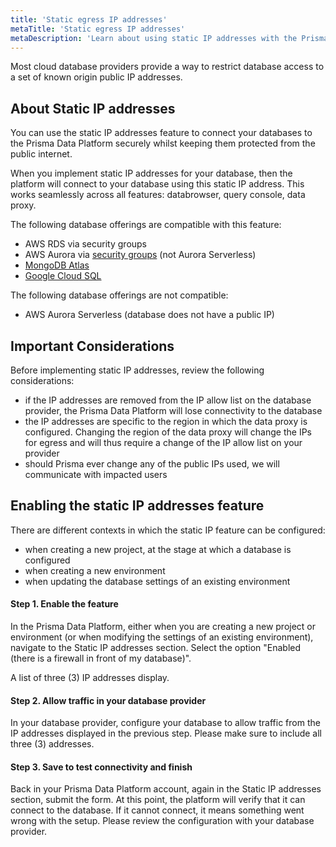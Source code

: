 ```yaml
---
title: 'Static egress IP addresses'
metaTitle: 'Static egress IP addresses'
metaDescription: 'Learn about using static IP addresses with the Prisma Data Platform'
---
```


<TopBlock>

Most cloud database providers provide a way to restrict database access to a set of known origin public IP addresses.

</TopBlock>

## About Static IP addresses

You can use the static IP addresses feature to connect your databases to the Prisma Data Platform securely whilst keeping them protected from the public internet.

When you implement static IP addresses for your database, then the platform will connect to your database using this static IP address. This works seamlessly across all features: databrowser, query console, data proxy.

The following database offerings are compatible with this feature:

- AWS RDS via security groups
- AWS Aurora via [security groups](https://aws.amazon.com/premiumsupport/knowledge-center/aurora-mysql-connect-outside-vpc/) (not Aurora Serverless)
- [MongoDB Atlas](https://docs.atlas.mongodb.com/security/ip-access-list/)
- [Google Cloud SQL](https://cloud.google.com/sql/docs/mysql/configure-ip#add)

The following database offerings are not compatible:

- AWS Aurora Serverless (database does not have a public IP)

## Important Considerations

Before implementing static IP addresses, review the following considerations:

- if the IP addresses are removed from the IP allow list on the database provider, the Prisma Data Platform will lose connectivity to the database
- the IP addresses are specific to the region in which the data proxy is configured. Changing the region of the data proxy will change the IPs for egress and will thus require a change of the IP allow list on your provider
- should Prisma ever change any of the public IPs used, we will communicate with impacted users

## Enabling the static IP addresses feature

There are different contexts in which the static IP feature can be configured:

- when creating a new project, at the stage at which a database is configured
- when creating a new environment
- when updating the database settings of an existing environment

#### Step 1. Enable the feature

In the Prisma Data Platform, either when you are creating a new project or environment (or when modifying the settings of an existing environment), navigate to the Static IP addresses section. Select the option "Enabled (there is a firewall in front of my database)".

A list of three (3) IP addresses display.

#### Step 2. Allow traffic in your database provider

In your database provider, configure your database to allow traffic from the IP addresses displayed in the previous step. Please make sure to include all three (3) addresses.

#### Step 3. Save to test connectivity and finish

Back in your Prisma Data Platform account, again in the Static IP addresses section, submit the form. At this point, the platform will verify that it can connect to the database.
If it cannot connect, it means something went wrong with the setup. Please review the configuration with your database provider.
